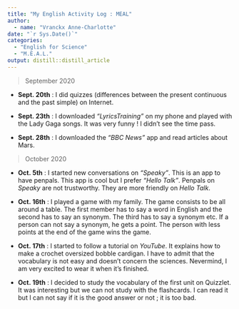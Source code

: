 ```yaml
---
title: "My English Activity Log : MEAL"
author:
  - name: "Vranckx Anne-Charlotte" 
date: "`r Sys.Date()`"
categories:
  - "English for Science"
  - "M.E.A.L."
output: distill::distill_article
---
```


> September 2020

- **Sept. 20th** : I did quizzes (differences between the present continuous and the past simple) on Internet.

- **Sept. 23th** : I downloaded *"LyricsTraining"* on my phone and played with the Lady Gaga songs. It was very funny ! I didn't see the time pass.

- **Sept. 28th** : I downloaded the *"BBC News"* app and read articles about Mars.

> October 2020

- **Oct. 5th** : I started new conversations on *"Speaky"*. This is an app to have penpals. This app is cool but I prefer *"Hello Talk"*. Penpals on *Speaky* are not trustworthy. They are more friendly on *Hello Talk*.

- **Oct. 16th** : I played a game with my family. The game consists to be all around a table. The first member has to say a word in English and the second has to say an synonym. The third has to say a synonym etc. If a person can not say a synonym, he gets a point. The person with less points at the end of the game wins the game.

- **Oct. 17th** : I started to follow a tutorial on *YouTube*. It explains how to make a crochet oversized bobble cardigan. I have to admit that the vocabulary is not easy and doesn't concern the sciences. Nevermind, I am very excited to wear it when it's finished.

- **Oct. 19th** : I decided to study the vocabulary of the first unit on Quizzlet. It was interesting but we can not study with the flashcards. I can read it but I can not say if it is the good answer or not ; it is too bad.


